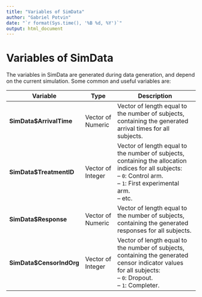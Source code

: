 ```yaml
---
title: "Variables of SimData"
author: "Gabriel Potvin"
date: "`r format(Sys.time(), '%B %d, %Y')`"
output: html_document
---
```


# Variables of SimData

The variables in SimData are generated during data generation, and depend on the current simulation. Some common and useful variables are:

|**Variable**|**Type**|**Description**|**Availability (East Horizon Explore)**|**Availability (East Horizon Design)**|**Other availability conditions**|
|------------|------------|------------------------------------------|
|**SimData\$ArrivalTime**|Vector of Numeric| Vector of length equal to the number of subjects, containing the generated arrival times for all subjects.|
|**SimData\$TreatmentID**|Vector of Integer| Vector of length equal to the number of subjects, containing the allocation indices for all subjects:<br>– `0`: Control arm.<br>– `1`: First experimental arm.<br>– etc.|
|**SimData\$Response**  | Vector of Numeric  | Vector of length equal to the number of subjects, containing the generated responses for all subjects.|
|**SimData\$CensorIndOrg**  | Vector of Integer  | Vector of length equal to the number of subjects, containing the generated censor indicator values for all subjects:<br>– `0`: Dropout.<br>– `1`: Completer.|